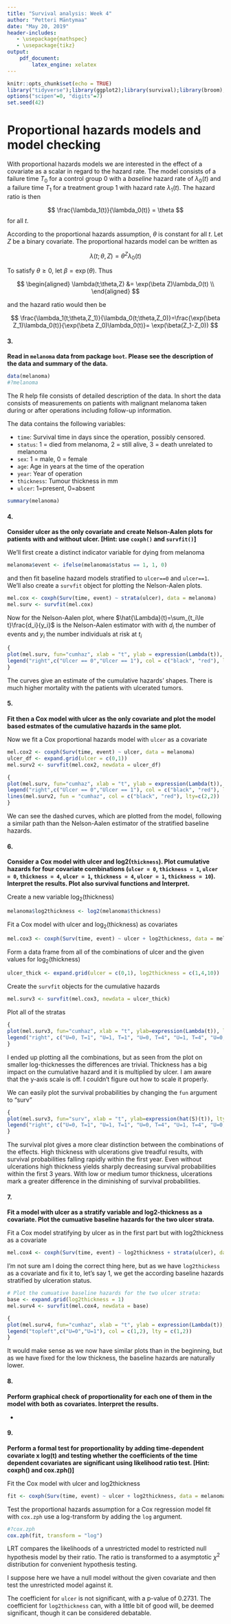 ```yaml
---
title: "Survival analysis: Week 4"
author: "Petteri Mäntymaa"
date: "May 20, 2019"
header-includes:
   - \usepackage{mathspec}
   - \usepackage{tikz}
output:
    pdf_document:
        latex_engine: xelatex
---
```


```r
knitr::opts_chunk$set(echo = TRUE)
library("tidyverse");library(ggplot2);library(survival);library(broom);library(eha); library(tinytex); library(survminer);library(KMsurv); library(timereg); library(boot)
options("scipen"=0, "digits"=7)
set.seed(42)
```

# Proportional hazards models and model checking

With proportional hazards models we are interested in the effect of a covariate as a scalar in regard to the hazard rate. The model consists of a failure time $T_0$ for a control group 0 with a *baseline* hazard rate of $\lambda_0(t)$ and a failure time $T_1$ for a treatment group 1 with hazard rate $\lambda_1(t)$. The hazard ratio is then

$$
\frac{\lambda_1(t)}{\lambda_0(t)} = \theta
$$
for all $t$.

According to the proportional hazards assumption, $\theta$ is constant for all $t$. Let $Z$ be a binary covariate. The proportional hazards model can be written as

$$
\lambda(t;\theta,Z) = \theta^Z\lambda_0(t)
$$

To satisfy $\theta \ge 0$, let $\beta=\exp(\theta)$. Thus

$$
\begin{aligned}
\lambda(t;\theta,Z) &= \exp(\beta Z)\lambda_0(t) \\
\end{aligned}
$$

and the hazard ratio would then be

$$
\frac{\lambda_1(t;\theta,Z_1)}{\lambda_0(t;\theta,Z_0)}=\frac{\exp(\beta Z_1)\lambda_0(t)}{\exp(\beta Z_0)\lambda_0(t)}= \exp(\beta(Z_1-Z_0))
$$


#### 3.

**Read in `melanoma` data from package `boot`. Please see the description of the data and summary of the data.**

```r
data(melanoma)
#?melanoma
```

The R help file consists of detailed description of the data. In short the data consists of measurements on patients with malignant melanoma taken during or after operations including follow-up information.

The data contains the following variables:

* `time`: Survival time in days since the operation, possibly censored.
* `status`: 1 = died from melanoma, 2 = still alive, 3 = death unrelated to melanoma
* `sex`: 1 = male, 0 = female
* `age`: Age in years at the time of the operation
* `year`: Year of operation
* `thickness`: Tumour thickness in mm
* `ulcer`: 1=present, 0=absent

```r
summary(melanoma)
```

#### 4.

**Consider ulcer as the only covariate and create Nelson-Aalen plots for patients with and without ulcer. [Hint: use `coxph()` and `survfit()`]**

We'll first create a distinct indicator variable for dying from melanoma

```r
melanoma$event <- ifelse(melanoma$status == 1, 1, 0)
```

and then fit baseline hazard models stratified to `ulcer==0` and `ulcer==1`. We'll also create a `survfit` object for plotting the Nelson-Aalen plots.

```r
mel.cox <- coxph(Surv(time, event) ~ strata(ulcer), data = melanoma)
mel.surv <- survfit(mel.cox)
```

Now for the Nelson-Aalen plot, where $\hat{\Lambda}(t)=\sum_{t_i\le t}\frac{d_i}{y_i}$ is the Nelson-Aalen estimator with with $d_i$ the number of events and $y_i$ the number individuals at risk at $t_i$

```r
{
plot(mel.surv, fun="cumhaz", xlab = "t", ylab = expression(Lambda(t)), col = c("black", "red"), lty = c(1,1))
legend("right",c("Ulcer == 0","Ulcer == 1"), col = c("black", "red"), lty = c(1,1))
}
```

The curves give an estimate of the cumulative hazards' shapes. There is much higher mortality with the patients with ulcerated tumors.

#### 5.

**Fit then a Cox model with ulcer as the only covariate and plot the model based estmates of the cumulative hazards in the same plot.**

Now we fit a Cox proportional hazards model with `ulcer` as a covariate

```r
mel.cox2 <- coxph(Surv(time, event) ~ ulcer, data = melanoma)
ulcer_df <- expand.grid(ulcer = c(0,1))
mel.surv2 <- survfit(mel.cox2, newdata = ulcer_df)
```


```r
{
plot(mel.surv, fun="cumhaz", xlab = "t", ylab = expression(Lambda(t)), col = c("black", "red"), lty = c(1,1))
legend("right",c("Ulcer == 0","Ulcer == 1"), col = c("black", "red"), lty = c(1,1))
lines(mel.surv2, fun = "cumhaz", col = c("black", "red"), lty=c(2,2))
}
```

We can see the dashed curves, which are plotted from the model, following a similar path than the Nelson-Aalen estimator of the stratified baseline hazards.

#### 6.

**Consider a Cox model with ulcer and log2(`thickness`). Plot cumulative hazards for four covariate combinations (`ulcer = 0`, `thickness = 1`, `ulcer = 0`, `thickness = 4`, `ulcer = 1`, `thickness = 4`, `ulcer = 1`, `thickness = 10`). Interpret the results. Plot also survival functions and Interpret.**

Create a new variable $\log_2(\text{thickness})$

```r
melanoma$log2thickness <- log2(melanoma$thickness)
```

Fit a Cox model with ulcer and $\log_2(\text{thickness})$ as covariates

```r
mel.cox3 <- coxph(Surv(time, event) ~ ulcer + log2thickness, data = melanoma)
```

Form a data frame from all of the combinations of ulcer and the given values for $\log_2(\text{thickness})$

```r
ulcer_thick <- expand.grid(ulcer = c(0,1), log2thickness = c(1,4,10))
```

Create the `survfit` objects for the cumulative hazards 

```r
mel.surv3 <- survfit(mel.cox3, newdata = ulcer_thick)
```

Plot all of the stratas

```r
{
plot(mel.surv3, fun="cumhaz", xlab = "t", ylab=expression(Lambda(t)), lty=1:6, col = colorRamps::green2red(8))
legend("right", c("U=0, T=1", "U=1, T=1", "U=0, T=4", "U=1, T=4", "U=0, T=10", "U=1, T=10"), col = colorRamps::green2red(8), lty=1:6)
}
```

I ended up plotting all the combinations, but as seen from the plot on smaller log-thicknesses the differences are trivial. Thickness has a big impact on the cumulative hazard and it is multiplied by ulcer. I am aware that the y-axis scale is off. I couldn't figure out how to scale it properly.

We can easily plot the survival probabilities by changing the `fun` argument to "surv"

```r
{
plot(mel.surv3, fun="surv", xlab = "t", ylab=expression(hat(S)(t)), lty=1:6, col = colorRamps::green2red(8))
legend("right", c("U=0, T=1", "U=1, T=1", "U=0, T=4", "U=1, T=4", "U=0, T=10", "U=1, T=10"), col = colorRamps::green2red(8), lty=1:6)
}
```

The survival plot gives a more clear distinction between the combinations of the effects. High thickness with ulcerations give treadful results, with survival probabilities falling rapidly within the first year. Even without ulcerations high thickness yields sharply decreasing survival probabilities within the first 3 years. With low or medium tumor thickness, ulcerations mark a greater difference in the diminishing of survival probabilities.

#### 7.

**Fit a model with ulcer as a stratify variable and log2-thickness as a covariate. Plot the cumuative baseline hazards for the two ulcer strata.**

Fit a Cox model stratifying by ulcer as in the first part but with log2thickness as a covariate

```r
mel.cox4 <- coxph(Surv(time, event) ~ log2thickness + strata(ulcer), data = melanoma)
```

I'm not sure am I doing the correct thing here, but as we have `log2thickess` as a covariate and fix it to, let's say 1, we get the according baseline hazards stratified by ulceration status.

```r
# Plot the cumuative baseline hazards for the two ulcer strata:
base <- expand.grid(log2thickness = 1)
mel.surv4 <- survfit(mel.cox4, newdata = base)
```


```r
{
plot(mel.surv4, fun="cumhaz", xlab = "t", ylab = expression(Lambda(t)),  col = c(1,2), lty = c(1,2))
legend("topleft",c("U=0","U=1"), col = c(1,2), lty = c(1,2))
}
```

It would make sense as we now have similar plots than in the beginning, but as we have fixed for the low thickness, the baseline hazards are naturally lower.

#### 8.

**Perform graphical check of proportionality for each one of them in the model with both as covariates. Interpret the results.**

-

#### 9.

**Perform a formal test for proportionality by adding time-dependent covariate x log(t) and testing whether the coefficients of the time dependent covariates are significant using likelihood ratio test. [Hint: coxph() and cox.zph()]**

Fit the Cox model with ulcer and log2thickness

```r
fit <- coxph(Surv(time, event) ~ ulcer + log2thickness, data = melanoma)
```

Test the proportional hazards assumption for a Cox regression model fit with `cox.zph` use a log-transform by adding the `log` argument.

```r
#?cox.zph
cox.zph(fit, transform = "log")
```

LRT compares the likelihoods of a unrestricted model to restricted null hypothesis model by their ratio. The ratio is transformed to a asymptotic $\chi^2$ distribution for convenient hypothesis testing.

I suppose here we have a null model without the given covariate and then test the unrestricted model against it.

The coefficient for `ulcer` is not significant, with a p-value of 0.2731. The coefficient for `log2thickness` can, with a little bit of good will, be deemed significant, though it can be considered debatable. 

